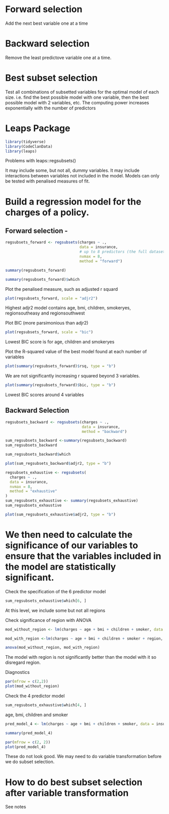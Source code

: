 # Forward selection
Add the next best variable one at a time

# Backward selection
Remove the least predictove variable one at a time.

# Best subset selection
Test all combinations of subsetted variables for the optimal model of each size.
i.e. find the best possible model with one variable, then the best possible model with 2 variables, etc.
The computing power increases exponentially with the number of predictors

# Leaps Package
```r
library(tidyverse)
library(CodeClanData)
library(leaps)
```

Problems with leaps::regsubsets()

It may include some, but not all, dummy variables.
It may include interactions between variables not included in the model.
Models can only be tested with penalised measures of fit.

# Build a regression model for the charges of a policy.

## Forward selection -
```r
regsubsets_forward <- regsubsets(charges ~ ., 
                                 data = insurance, 
                                 # up to 8 predictors (the full dataset)
                                 nvmax = 8, 
                                 method = "forward")

summary(regsubsets_forward)
```
```r
summary(regsubsets_forward)$which
```

Plot the penalised measure, such as adjusted r squard
```r
plot(regsubsets_forward, scale = "adjr2")
```
Highest adjr2 model contains age, bmi, children, smokeryes, regionsoutheasy and regionsouthwest

Plot BIC (more parsimonious than adjr2)
```r
plot(regsubsets_forward, scale = "bic")
```

Lowest BIC score is for age, children and smokeryes

Plot the R-squared value of the best model found at each number of variables
```r
plot(summary(regsubsets_forward)$rsq, type = "b")
```
We are not significantly increasing r squared beyond 3 variables.

```r
plot(summary(regsubsets_forward)$bic, type = "b")
```
Lowest BIC scores around 4 variables

## Backward Selection

```r
regsubsets_backward <- regsubsets(charges ~ .,
                                  data = insurance,
                                  method = "backward")

sum_regsubsets_backward <-summary(regsubsets_backward)
sum_regsubsets_backward
```

```r
sum_regsubsets_backward$which
```

```r
plot(sum_regsubsets_backward$adjr2, type = "b")
```

```r
regsubsets_exhaustive <- regsubsets(
  charges ~ .,
  data = insurance,
  nvmax = 8,
  method = "exhaustive"
)
sum_regsubsets_exhaustive <- summary(regsubsets_exhaustive)
sum_regsubsets_exhaustive
```
```r
plot(sum_regsubsets_exhaustive$adjr2, type = "b")
```

# We then need to calculate the significance of our variables to ensure that the variables included in the model are statistically significant.

Check the specification of the 6 predictor model
```r
sum_regsubsets_exhaustive$which[6, ]
```
At this level, we include some but not all regions

Check significance of region with ANOVA
```r
mod_without_region <- lm(charges ~ age + bmi + children + smoker, data = insurance)

mod_with_region <-lm(charges ~ age + bmi + children + smoker + region, data = insurance)

anova(mod_without_region, mod_with_region)
```
The model with region is not significantly better than the model with it so disregard region.

Diagnostics
```r
par(mfrow = c(2,2))
plot(mod_without_region)
```

Check the 4 predictor model
```r
sum_regsubsets_exhaustive$which[4, ]
```
age, bmi, children and smoker

```r
pred_model_4 <- lm(charges ~ age + bmi + children + smoker, data = insurance)

summary(pred_model_4)
```

```r
par(mfrow = c(2, 2))
plot(pred_model_4)
```
These do not look good. We may need to do variable transformation before we do subset selection.

# How to do best subset selection after variable transformation
See notes


